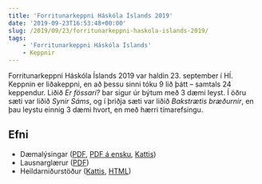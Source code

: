 ```yaml
---
title: 'Forritunarkeppni Háskóla Íslands 2019'
date: '2019-09-23T16:53:48+00:00'
slug: /2019/09/23/forritunarkeppni-haskola-islands-2019/
tags:
    - 'Forritunarkeppni Háskóla Íslands'
    - Keppnir
---
```


Forritunarkeppni Háskóla Íslands 2019 var haldin 23. september í HÍ. Keppnin er
liðakeppni, en að þessu sinni tóku 9 lið þátt – samtals 24 keppendur. Liðið *Er
fössari?* bar sigur úr býtum með 3 dæmi leyst. Í öðru sæti var liðið *Synir
Sáms*, og í þriðja sæti var liðið *Bakstrætis bræðurnir*, en þau leystu einnig 3
dæmi hvort, en með hærri tímarefsingu.

## Efni

- Dæmalýsingar ([PDF](/fkhi2019/fkhi2019.is_.pdf), [PDF á ensku](/fkhi2019/fkhi2019.en_.pdf), [Kattis](https://fkhi19.kattis.com/problems))
- Lausnarglærur ([PDF](/fkhi2019/fkhi2019glaerur.pdf))
- Heildarniðurstöður ([Kattis](https://fkhi19.kattis.com/standings), [HTML](/fkhi2019/fkhi19-standings.html))
